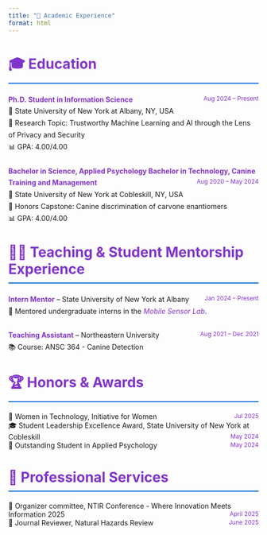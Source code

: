 ```yaml
---
title: "🏫 Academic Experience"
format: html
---
```


# 🎓 Education

<ul class="custom-list">
<li>
<strong>Ph.D. Student in Information Science</strong> <span class="date-inline"> Aug 2024 – Present</span><br>
🏫 State University of New York at Albany, NY, USA<br>
🔬 Research Topic: Trustworthy Machine Learning and AI through the Lens of Privacy and Security<br>
📊 GPA: 4.00/4.00
</li>

<li>
<strong>Bachelor in Science, Applied Psychology Bachelor in Technology, Canine Training and Management</strong> <span class="date-inline">Aug 2020 – May 2024</span><br>
🏫 State University of New York at Cobleskill, NY, USA<br>
📝 Honors Capstone: Canine discrimination of carvone enantiomers <br>
📊 GPA: 4.00/4.00
</li>
</ul>

# 👨‍🏫 Teaching & Student Mentorship Experience

<ul class="custom-list">
<li>
<strong>Intern Mentor</strong> – State University of New York at Albany <span class="date-inline">Jan 2024 – Present</span><br>
🤝 Mentored undergraduate interns in the *Mobile Sensor Lab*.
</li>

<li>
<strong>Teaching Assistant</strong> – Northeastern University <span class="date-inline">Aug 2021 – Dec 2021</span><br>
📚 Course: ANSC 364 - Canine Detection
</li>
</ul>

# 🏆 Honors & Awards

<ul class="custom-list">
🏅 Women in Technology, Initiative for Women <span class="date-inline">Jul 2025</span> <br>
🎓 Student Leadership Excellence Award, State University of New York at Cobleskill <span class="date-inline">May 2024</span> <br>
🏅 Outstanding Student in Applied Psychology <span class="date-inline">May 2024</span> <br>
</ul>

# 🤝 Professional Services

<ul class="custom-list">
🎪 Organizer committee, NTIR Conference - Where Innovation Meets Information 2025 <span class="date-inline">April 2025</span> <br>
📖 Journal Reviewer, Natural Hazards Review <span class="date-inline">June 2025</span> <br>


<style>
h1 {
    font-size: 28px;
    color:rgb(128, 51, 204);
    margin-bottom: 20px;
    border-bottom: 2px solid #0366d6;
    padding-bottom: 10px;
}

h2 {
    font-size: 22px;
    color:rgb(128, 51, 204);
    margin-top: 30px;
    margin-bottom: 15px;
}

ul.custom-list {
    list-style-type: none;
    padding-left: 0;
}

li {
    margin-bottom: 25px;
    line-height: 1.7;
    display: block;
    position: relative;
}

strong {
    color:rgb(128, 51, 204);
    font-weight: bold;
}

.date-inline {
    float: right;
    color:rgb(128, 51, 204);
    font-size: 0.85em;
    margin-left: 10px;
    white-space: nowrap;
}

/* Clear float after each item */
li::after {
    content: \"\";
    display: block;
    clear: both;
}

em {
    color:rgb(128, 51, 204);
    font-style: italic;
}

/* Responsive design */
@media (max-width: 768px) {
    .date-inline {
        float: none;
        display: block;
        margin-top: 5px;
    }
}
</style>
